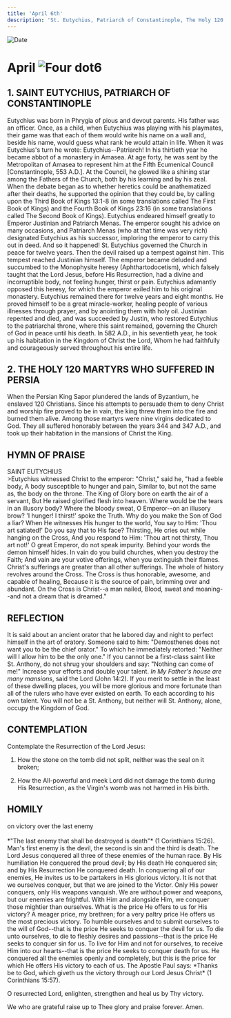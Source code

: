 ```yaml
---
title: 'April 6th'
description: 'St. Eutychius, Patriarch of Constantinople, The Holy 120 Martyrs who Suffered in Persia'
---
```


<RunningHead />
<Image src="/title-imprint.png" height={68} width={50} alt="Date" className="title-imprint"/>

# <div id="date">April <Image className="four-dot" src="/four-dot.png" height={15} width={15} alt="Four dot" />6</div>
 
## 1. SAINT EUTYCHIUS, PATRIARCH OF CONSTANTINOPLE

Eutychius was born in Phrygia of pious and devout parents. His father was an officer. Once, as a child, when Eutychius was playing with his playmates, their game was that each of them would write his name on a wall and, beside his name, would guess what rank he would attain in life. When it was Eutychius's turn he wrote: Eutychius--Patriarch! In his thirtieth year he became abbot of a monastery in Amasea. At age forty, he was sent by the Metropolitan of Amasea to represent him at the Fifth Ecumenical Council [Constantinople, 553 A.D.]. At the Council, he glowed like a shining star among the Fathers of the Church, both by his learning and by his zeal. When the debate began as to whether heretics could be anathematized after their deaths, he supported the opinion that they could be, by calling upon the Third Book of Kings 13:1-8 (in some translations called The First Book of Kings) and the Fourth Book of Kings 23:16 (in some translations called The Second Book of Kings). Eutychius endeared himself greatly to Emperor Justinian and Patriarch Menas. The emperor sought his advice on many occasions, and Patriarch Menas (who at that time was very rich) designated Eutychius as his successor, imploring the emperor to carry this out in deed. And so it happened! St. Eutychius governed the Church in peace for twelve years. Then the devil raised up a tempest against him. This tempest reached Justinian himself. The emperor became deluded and succumbed to the Monophysite heresy (Aphthartodocetism), which falsely taught that the Lord Jesus, before His Resurrection, had a divine and incorruptible body, not feeling hunger, thirst or pain. Eutychius adamantly opposed this heresy, for which the emperor exiled him to his original monastery. Eutychius remained there for twelve years and eight months. He proved himself to be a great miracle-worker, healing people of various illnesses through prayer, and by anointing them with holy oil. Justinian repented and died, and was succeeded by Justin, who restored Eutychius to the patriarchal throne, where this saint remained, governing the Church of God in peace until his death. In 582 A.D., in his seventieth year, he took up his habitation in the Kingdom of Christ the Lord, Whom he had faithfully and courageously served throughout his entire life.

## 2. THE HOLY 120 MARTYRS WHO SUFFERED IN PERSIA

When the Persian King Sapor plundered the lands of Byzantium, he enslaved 120 Christians. Since his attempts to persuade them to deny Christ and worship fire proved to be in vain, the king threw them into the fire and burned them alive. Among those martyrs were nine virgins dedicated to God. They all suffered honorably between the years 344 and 347 A.D., and took up their habitation in the mansions of Christ the King.


## HYMN OF PRAISE
<div style={{textAlign:'center', color:'crimson', fontWeight:'bold'}}>
SAINT EUTYCHIUS
</div>
>Eutychius witnessed Christ to the emperor:  
"Christ," said he, "had a feeble body,  
A body susceptible to hunger and pain,  
Similar to, but not the same as, the body on the throne.  
The King of Glory bore on earth the air of a servant,  
But He raised glorified flesh into heaven.  
Where would be the tears in an illusory body?  
Where the bloody sweat, O Emperor--on an illusory brow?  
'I hunger! I thirst!' spoke the Truth.  
Why do you make the Son of God a liar?  
When He witnesses His hunger to the world,  
You say to Him: 'Thou art satiated!' Do you say that to His face?  
Thirsting, He cries out while hanging on the Cross,  
And you respond to Him: 'Thou art not thirsty, Thou art not!'  
O great Emperor, do not speak impurity.  
Behind your words the demon himself hides.  
In vain do you build churches, when you destroy the Faith;  
And vain are your votive offerings, when you extinguish their flames.  
Christ's sufferings are greater than all other sufferings.  
The whole of history revolves around the Cross.  
The Cross is thus honorable, awesome, and capable of healing,  
Because it is the source of pain, brimming over and abundant.  
On the Cross is Christ--a man nailed,  
Blood, sweat and moaning--and not a dream that is dreamed."  


## REFLECTION

It is said about an ancient orator that he labored day and night to perfect himself in the art of oratory. Someone said to him: "Demosthenes does not want you to be the chief orator." To which he immediately retorted: "Neither will I allow him to be the only one." If you cannot be a first-class saint like St. Anthony, do not shrug your shoulders and say: "Nothing can come of me!" Increase your efforts and double your talent. *In My Father's house are many mansions*, said the Lord (John 14:2). If you merit to settle in the least of these dwelling places, you will be more glorious and more fortunate than all of the rulers who have ever existed on earth. To each according to his own talent. You will not be a St. Anthony, but neither will St. Anthony, alone, occupy the Kingdom of God.


## CONTEMPLATION

Contemplate the Resurrection of the Lord Jesus:

1. How the stone on the tomb did not split, neither was the seal on it broken;

2. How the All-powerful and meek Lord did not damage the tomb during His Resurrection, as the Virgin's womb was not harmed in His birth.


## HOMILY
<div style={{textAlign:'center', color:'crimson', fontWeight:'bold'}}>
on victory over the last enemy
</div><br />
<div style={{textAlign:'right'}}>
*"The last enemy that shall be destroyed is death"* (1 Corinthians 15:26).
</div>
Man's first enemy is the devil, the second is sin and the third is death. The Lord Jesus conquered all three of these enemies of the human race. By His humiliation He conquered the proud devil; by His death He conquered sin; and by His Resurrection He conquered death. In conquering all of our enemies, He invites us to be partakers in His glorious victory. It is not that we ourselves conquer, but that we are joined to the Victor. Only His power conquers, only His weapons vanquish. We are without power and weapons, but our enemies are frightful. With Him and alongside Him, we conquer those mightier than ourselves. What is the price He offers to us for His victory? A meager price, my brethren; for a very paltry price He offers us the most precious victory. To humble ourselves and to submit ourselves to the will of God--that is the price He seeks to conquer the devil for us. To die unto ourselves, to die to fleshly desires and passions--that is the price He seeks to conquer sin for us. To live for Him and not for ourselves, to receive Him into our hearts--that is the price He seeks to conquer death for us. He conquered all the enemies openly and completely, but this is the price for which He offers His victory to each of us. The Apostle Paul says: *Thanks be to God, which giveth us the victory through our Lord Jesus Christ* (1 Corinthians 15:57).

O resurrected Lord, enlighten, strengthen and heal us by Thy victory.

We who are grateful raise up to Thee glory and praise forever. Amen.